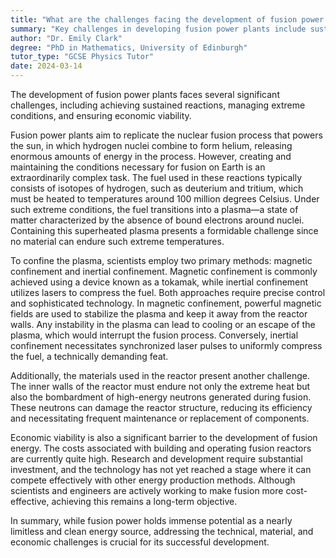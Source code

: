 ```yaml
---
title: "What are the challenges facing the development of fusion power plants?"
summary: "Key challenges in developing fusion power plants include sustaining reactions, managing extreme conditions, and ensuring economic viability. These factors are critical for the successful implementation of fusion energy."
author: "Dr. Emily Clark"
degree: "PhD in Mathematics, University of Edinburgh"
tutor_type: "GCSE Physics Tutor"
date: 2024-03-14
---
```


The development of fusion power plants faces several significant challenges, including achieving sustained reactions, managing extreme conditions, and ensuring economic viability.

Fusion power plants aim to replicate the nuclear fusion process that powers the sun, in which hydrogen nuclei combine to form helium, releasing enormous amounts of energy in the process. However, creating and maintaining the conditions necessary for fusion on Earth is an extraordinarily complex task. The fuel used in these reactions typically consists of isotopes of hydrogen, such as deuterium and tritium, which must be heated to temperatures around $100$ million degrees Celsius. Under such extreme conditions, the fuel transitions into a plasma—a state of matter characterized by the absence of bound electrons around nuclei. Containing this superheated plasma presents a formidable challenge since no material can endure such extreme temperatures.

To confine the plasma, scientists employ two primary methods: magnetic confinement and inertial confinement. Magnetic confinement is commonly achieved using a device known as a tokamak, while inertial confinement utilizes lasers to compress the fuel. Both approaches require precise control and sophisticated technology. In magnetic confinement, powerful magnetic fields are used to stabilize the plasma and keep it away from the reactor walls. Any instability in the plasma can lead to cooling or an escape of the plasma, which would interrupt the fusion process. Conversely, inertial confinement necessitates synchronized laser pulses to uniformly compress the fuel, a technically demanding feat.

Additionally, the materials used in the reactor present another challenge. The inner walls of the reactor must endure not only the extreme heat but also the bombardment of high-energy neutrons generated during fusion. These neutrons can damage the reactor structure, reducing its efficiency and necessitating frequent maintenance or replacement of components.

Economic viability is also a significant barrier to the development of fusion energy. The costs associated with building and operating fusion reactors are currently quite high. Research and development require substantial investment, and the technology has not yet reached a stage where it can compete effectively with other energy production methods. Although scientists and engineers are actively working to make fusion more cost-effective, achieving this remains a long-term objective.

In summary, while fusion power holds immense potential as a nearly limitless and clean energy source, addressing the technical, material, and economic challenges is crucial for its successful development.
    